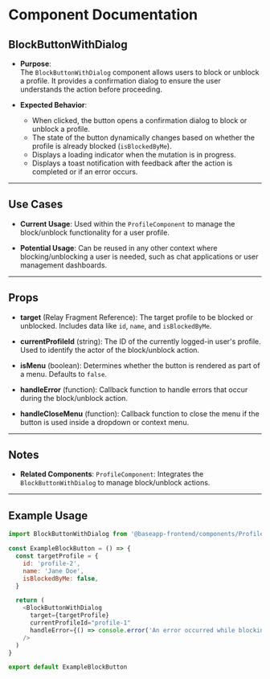 
<Meta title="@baseapp-frontend | components/Profiles/ProfileComponent/BlockButtonWithDialog" />

# Component Documentation

## BlockButtonWithDialog

- **Purpose**:  
  The `BlockButtonWithDialog` component allows users to block or unblock a profile. It provides a confirmation dialog to ensure the user understands the action before proceeding.

- **Expected Behavior**:
  - When clicked, the button opens a confirmation dialog to block or unblock a profile.
  - The state of the button dynamically changes based on whether the profile is already blocked (`isBlockedByMe`).
  - Displays a loading indicator when the mutation is in progress.
  - Displays a toast notification with feedback after the action is completed or if an error occurs.

---

## Use Cases

- **Current Usage**: Used within the `ProfileComponent` to manage the block/unblock functionality for a user profile.

- **Potential Usage**: Can be reused in any other context where blocking/unblocking a user is needed, such as chat applications or user management dashboards.

---

## Props

- **target** (Relay Fragment Reference): The target profile to be blocked or unblocked. Includes data like `id`, `name`, and `isBlockedByMe`.

- **currentProfileId** (string): The ID of the currently logged-in user's profile. Used to identify the actor of the block/unblock action.

- **isMenu** (boolean): Determines whether the button is rendered as part of a menu. Defaults to `false`.

- **handleError** (function): Callback function to handle errors that occur during the block/unblock action.

- **handleCloseMenu** (function): Callback function to close the menu if the button is used inside a dropdown or context menu.

---

## Notes

- **Related Components**: `ProfileComponent`: Integrates the `BlockButtonWithDialog` to manage block/unblock actions.

---

## Example Usage

```javascript
import BlockButtonWithDialog from '@baseapp-frontend/components/Profiles/BlockButtonWithDialog'

const ExampleBlockButton = () => {
  const targetProfile = {
    id: 'profile-2',
    name: 'Jane Doe',
    isBlockedByMe: false,
  }

  return (
    <BlockButtonWithDialog
      target={targetProfile}
      currentProfileId="profile-1"
      handleError={() => console.error('An error occurred while blocking/unblocking the profile.')}
    />
  )
}

export default ExampleBlockButton
```
